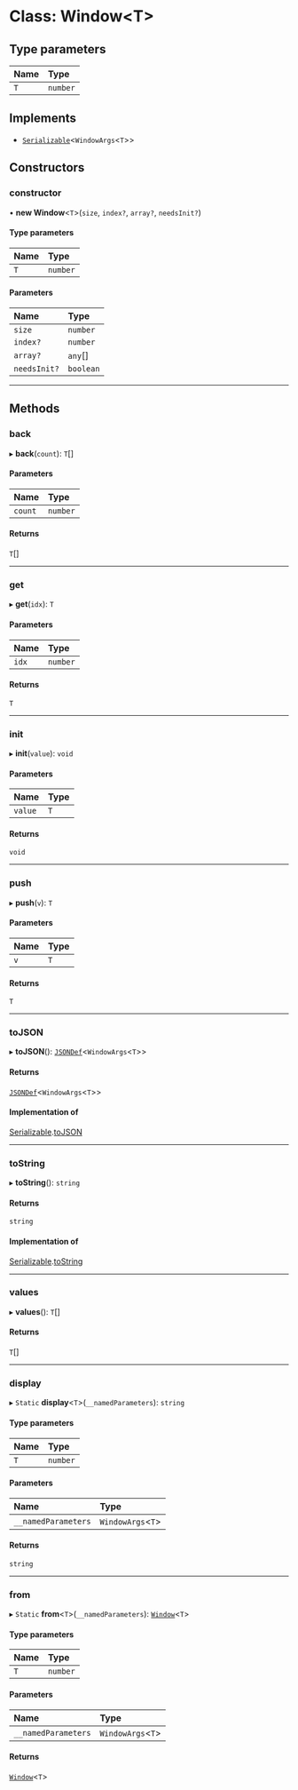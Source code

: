 # Class: Window<T\>

## Type parameters

| Name | Type     |
| :--- | :------- |
| `T`  | `number` |

## Implements

- [`Serializable`](../interfaces/Serializable.md)<`WindowArgs`<`T`\>\>

## Constructors

### constructor

• **new Window**<`T`\>(`size`, `index?`, `array?`, `needsInit?`)

#### Type parameters

| Name | Type     |
| :--- | :------- |
| `T`  | `number` |

#### Parameters

| Name         | Type      |
| :----------- | :-------- |
| `size`       | `number`  |
| `index?`     | `number`  |
| `array?`     | `any`[]   |
| `needsInit?` | `boolean` |

___

## Methods

### back

▸ **back**(`count`): `T`[]

#### Parameters

| Name    | Type     |
| :------ | :------- |
| `count` | `number` |

#### Returns

`T`[]

___

### get

▸ **get**(`idx`): `T`

#### Parameters

| Name  | Type     |
| :---- | :------- |
| `idx` | `number` |

#### Returns

`T`

___

### init

▸ **init**(`value`): `void`

#### Parameters

| Name    | Type |
| :------ | :--- |
| `value` | `T`  |

#### Returns

`void`

___

### push

▸ **push**(`v`): `T`

#### Parameters

| Name | Type |
| :--- | :--- |
| `v`  | `T`  |

#### Returns

`T`

___

### toJSON

▸ **toJSON**(): [`JSONDef`](../modules.md#jsondef)<`WindowArgs`<`T`\>\>

#### Returns

[`JSONDef`](../modules.md#jsondef)<`WindowArgs`<`T`\>\>

#### Implementation of

[Serializable](../interfaces/Serializable.md).[toJSON](../interfaces/Serializable.md#tojson)

___

### toString

▸ **toString**(): `string`

#### Returns

`string`

#### Implementation of

[Serializable](../interfaces/Serializable.md).[toString](../interfaces/Serializable.md#tostring)

___

### values

▸ **values**(): `T`[]

#### Returns

`T`[]

___

### display

▸ `Static` **display**<`T`\>(`__namedParameters`): `string`

#### Type parameters

| Name | Type     |
| :--- | :------- |
| `T`  | `number` |

#### Parameters

| Name                | Type               |
| :------------------ | :----------------- |
| `__namedParameters` | `WindowArgs`<`T`\> |

#### Returns

`string`

___

### from

▸ `Static` **from**<`T`\>(`__namedParameters`): [`Window`](Window.md)<`T`\>

#### Type parameters

| Name | Type     |
| :--- | :------- |
| `T`  | `number` |

#### Parameters

| Name                | Type               |
| :------------------ | :----------------- |
| `__namedParameters` | `WindowArgs`<`T`\> |

#### Returns

[`Window`](Window.md)<`T`\>
